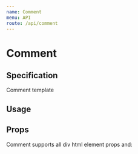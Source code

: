 ```yaml
---
name: Comment
menu: API
route: /api/comment
---
```



# Comment

## Specification

Comment template

## Usage

<Playground>
  <Comment />
</Playground>

## Props

Comment supports all div html element props and:

<Props of={Comment} />
